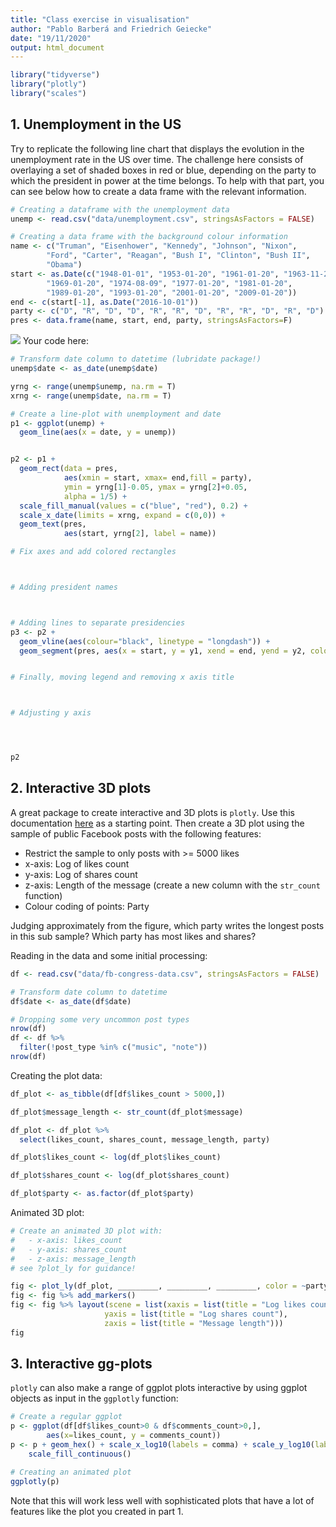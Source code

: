 ```yaml
---
title: "Class exercise in visualisation"
author: "Pablo Barberá and Friedrich Geiecke"
date: "19/11/2020"
output: html_document
---
```



```r
library("tidyverse")
library("plotly")
library("scales")
```


## 1. Unemployment in the US

Try to replicate the following line chart that displays the evolution in the unemployment rate in the US over time. The challenge here consists of overlaying a set of shaded boxes in red or blue, depending on the party to which the president in power at the time belongs. To help with that part, you can see below how to create a data frame with the relevant information.

```r

# Creating a dataframe with the unemployment data
unemp <- read.csv("data/unemployment.csv", stringsAsFactors = FALSE)

# Creating a data frame with the background colour information
name <- c("Truman", "Eisenhower", "Kennedy", "Johnson", "Nixon",
        "Ford", "Carter", "Reagan", "Bush I", "Clinton", "Bush II",
        "Obama")
start <- as.Date(c("1948-01-01", "1953-01-20", "1961-01-20", "1963-11-22",
        "1969-01-20", "1974-08-09", "1977-01-20", "1981-01-20",
        "1989-01-20", "1993-01-20", "2001-01-20", "2009-01-20"))
end <- c(start[-1], as.Date("2016-10-01"))
party <- c("D", "R", "D", "D", "R", "R", "D", "R", "R", "D", "R", "D")
pres <- data.frame(name, start, end, party, stringsAsFactors=F)


```

![](04-unemployment.png)
Your code here:

```r

# Transform date column to datetime (lubridate package!)
unemp$date <- as_date(unemp$date)

yrng <- range(unemp$unemp, na.rm = T)
xrng <- range(unemp$date, na.rm = T)

# Create a line-plot with unemployment and date
p1 <- ggplot(unemp) +
  geom_line(aes(x = date, y = unemp))


p2 <- p1 +
  geom_rect(data = pres, 
            aes(xmin = start, xmax= end,fill = party),
            ymin = yrng[1]-0.05, ymax = yrng[2]+0.05,
            alpha = 1/5) +
  scale_fill_manual(values = c("blue", "red"), 0.2) +
  scale_x_date(limits = xrng, expand = c(0,0)) +
  geom_text(pres,
            aes(start, yrng[2], label = name))

# Fix axes and add colored rectangles



# Adding president names



# Adding lines to separate presidencies
p3 <- p2 +
  geom_vline(aes(colour="black", linetype = "longdash")) +
  geom_segment(pres, aes(x = start, y = y1, xend = end, yend = y2, colour = "segment")


# Finally, moving legend and removing x axis title



# Adjusting y axis




p2
```


## 2. Interactive 3D plots

A great package to create interactive and 3D plots is `plotly`. Use this documentation [here](https://plotly.com/r/3d-scatter-plots/) as a starting point. Then create a 3D plot using the sample of public Facebook posts with the following features:

- Restrict the sample to only posts with >= 5000 likes 
- x-axis: Log of likes count
- y-axis: Log of shares count
- z-axis: Length of the message (create a new column with the `str_count` function)
- Colour coding of points: Party

Judging approximately from the figure, which party writes the longest posts in this sub sample? Which party has most likes and shares?

Reading in the data and some initial processing:

```r
df <- read.csv("data/fb-congress-data.csv", stringsAsFactors = FALSE)

# Transform date column to datetime
df$date <- as_date(df$date)

# Dropping some very uncommon post types
nrow(df)
df <- df %>%
  filter(!post_type %in% c("music", "note"))
nrow(df)
```

Creating the plot data:

```r
df_plot <- as_tibble(df[df$likes_count > 5000,])

df_plot$message_length <- str_count(df_plot$message)

df_plot <- df_plot %>% 
  select(likes_count, shares_count, message_length, party)

df_plot$likes_count <- log(df_plot$likes_count)

df_plot$shares_count <- log(df_plot$shares_count)

df_plot$party <- as.factor(df_plot$party)
```

Animated 3D plot:

```r
# Create an animated 3D plot with:
#   - x-axis: likes_count
#   - y-axis: shares_count
#   - z-axis: message_length
# see ?plot_ly for guidance!

fig <- plot_ly(df_plot, _________, _________, _________, color = ~party)
fig <- fig %>% add_markers()
fig <- fig %>% layout(scene = list(xaxis = list(title = "Log likes count"),
                     yaxis = list(title = "Log shares count"),
                     zaxis = list(title = "Message length")))
fig
```


## 3. Interactive gg-plots

`plotly` can also make a range of ggplot plots interactive by using ggplot objects as input in the `ggplotly` function:

```r
# Create a regular ggplot
p <- ggplot(df[df$likes_count>0 & df$comments_count>0,], 
        aes(x=likes_count, y = comments_count))
p <- p + geom_hex() + scale_x_log10(labels = comma) + scale_y_log10(labels = comma) + 
    scale_fill_continuous()

# Creating an animated plot
ggplotly(p)
```

Note that this will work less well with sophisticated plots that have a lot of features like the plot you created in part 1.
